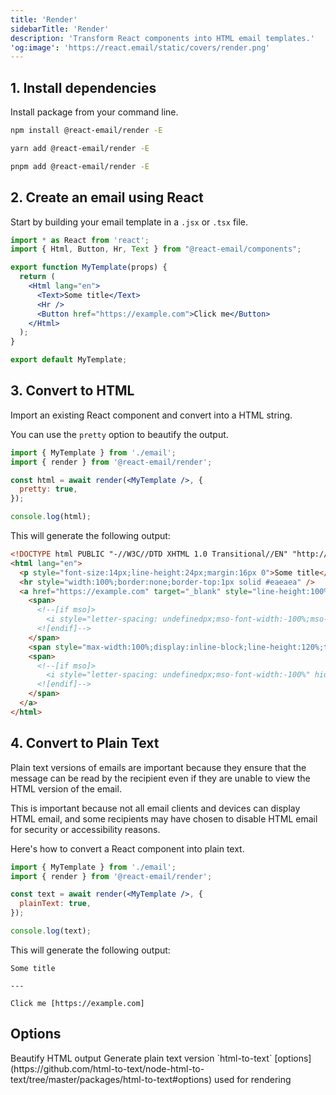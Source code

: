 ```yaml
---
title: 'Render'
sidebarTitle: 'Render'
description: 'Transform React components into HTML email templates.'
'og:image': 'https://react.email/static/covers/render.png'
---
```


## 1. Install dependencies

Install package from your command line.

<CodeGroup>

```sh npm
npm install @react-email/render -E
```

```sh yarn
yarn add @react-email/render -E
```

```sh pnpm
pnpm add @react-email/render -E
```

</CodeGroup>

## 2. Create an email using React

Start by building your email template in a `.jsx` or `.tsx` file.

```jsx email.jsx
import * as React from 'react';
import { Html, Button, Hr, Text } from "@react-email/components";

export function MyTemplate(props) {
  return (
    <Html lang="en">
      <Text>Some title</Text>
      <Hr />
      <Button href="https://example.com">Click me</Button>
    </Html>
  );
}

export default MyTemplate;
```

## 3. Convert to HTML

Import an existing React component and convert into a HTML string.

<Info>You can use the `pretty` option to beautify the output.</Info>

```jsx
import { MyTemplate } from './email';
import { render } from '@react-email/render';

const html = await render(<MyTemplate />, {
  pretty: true,
});

console.log(html);
```

This will generate the following output:

```html
<!DOCTYPE html PUBLIC "-//W3C//DTD XHTML 1.0 Transitional//EN" "http://www.w3.org/TR/xhtml1/DTD/xhtml1-transitional.dtd">
<html lang="en">
  <p style="font-size:14px;line-height:24px;margin:16px 0">Some title</p>
  <hr style="width:100%;border:none;border-top:1px solid #eaeaea" />
  <a href="https://example.com" target="_blank" style="line-height:100%;text-decoration:none;display:inline-block;max-width:100%;padding:0px 0px">
    <span>
      <!--[if mso]>
        <i style="letter-spacing: undefinedpx;mso-font-width:-100%;mso-text-raise:0" hidden>&nbsp;</i>
      <![endif]-->
    </span>
    <span style="max-width:100%;display:inline-block;line-height:120%;text-decoration:none;text-transform:none;mso-padding-alt:0px;mso-text-raise:0">Click me</span>
    <span>
      <!--[if mso]>
        <i style="letter-spacing: undefinedpx;mso-font-width:-100%" hidden>&nbsp;</i>
      <![endif]-->
    </span>
  </a>
</html>
```

## 4. Convert to Plain Text

Plain text versions of emails are important because they ensure that the message can be read by the recipient even if they are unable to view the HTML version of the email.

This is important because not all email clients and devices can display HTML email, and some recipients may have chosen to disable HTML email for security or accessibility reasons.

Here's how to convert a React component into plain text.

```jsx
import { MyTemplate } from './email';
import { render } from '@react-email/render';

const text = await render(<MyTemplate />, {
  plainText: true,
});

console.log(text);
```

This will generate the following output:

```
Some title

---

Click me [https://example.com]
```

## Options

<ResponseField name="pretty" type="boolean">
  Beautify HTML output
</ResponseField>
<ResponseField name="plainText" type="boolean">
  Generate plain text version
</ResponseField>
<ResponseField name="htmlToTextOptions" type="HtmlToTextOptions">
  `html-to-text` [options](https://github.com/html-to-text/node-html-to-text/tree/master/packages/html-to-text#options) used for rendering
</ResponseField>

